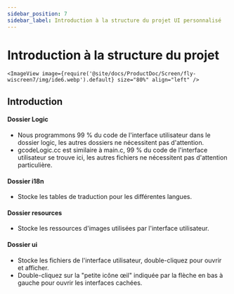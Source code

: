 ```yaml
---
sidebar_position: 7
sidebar_label: Introduction à la structure du projet UI personnalisé
---
```





# Introduction à la structure du projet


    <ImageView image={require('@site/docs/ProductDoc/Screen/fly-wiscreen7/img/ide6.webp').default} size="80%" align="left" />



## Introduction
#### Dossier Logic
* Nous programmons 99 % du code de l'interface utilisateur dans le dossier logic, les autres dossiers ne nécessitent pas d'attention.
* gcodeLogic.cc est similaire à main.c, 99 % du code de l'interface utilisateur se trouve ici, les autres fichiers ne nécessitent pas d'attention particulière.

#### Dossier i18n
* Stocke les tables de traduction pour les différentes langues.

#### Dossier resources
* Stocke les ressources d'images utilisées par l'interface utilisateur.

#### Dossier ui
* Stocke les fichiers de l'interface utilisateur, double-cliquez pour ouvrir et afficher.
* Double-cliquez sur la "petite icône œil" indiquée par la flèche en bas à gauche pour ouvrir les interfaces cachées.

